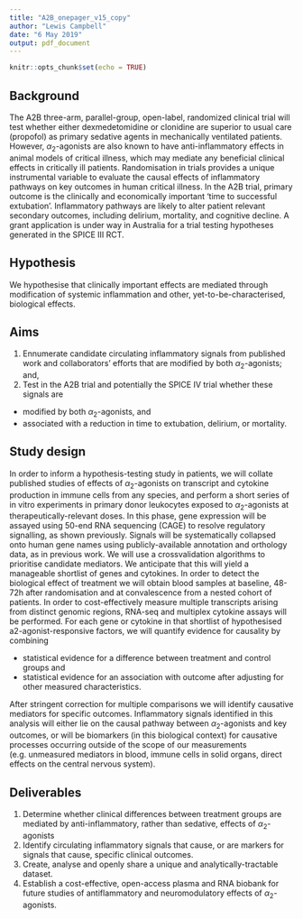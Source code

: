 ```yaml
---
title: "A2B_onepager_v15_copy"
author: "Lewis Campbell"
date: "6 May 2019"
output: pdf_document
---
```


```r
knitr::opts_chunk$set(echo = TRUE)
```

## Background 

The A2B three-arm, parallel-group, open-label, randomized clinical trial will test whether either dexmedetomidine or clonidine are superior to usual care (propofol) as primary sedative agents in mechanically ventilated patients. However, $\alpha_2$-agonists are also known to have anti-inflammatory effects in animal models of critical illness, which may mediate any beneficial clinical effects in critically ill patients. Randomisation in trials provides a unique instrumental variable to evaluate the causal effects of inflammatory pathways on key outcomes in human critical illness. In the A2B trial, primary outcome is the clinically and economically important ‘time to successful extubation’. Inflammatory pathways are likely to alter patient relevant secondary outcomes, including delirium, mortality, and cognitive decline. A grant application is under way in Australia for a trial testing hypotheses generated in the SPICE III RCT.

## Hypothesis 

We hypothesise that clinically important effects are mediated through modification of systemic inflammation and other, yet-to-be-characterised, biological effects.

## Aims 
  1. Ennumerate candidate circulating inflammatory signals from published work and collaborators' efforts that are modified by both $\alpha_2$-agonists; and,
  2. Test in the A2B trial and potentially the SPICE IV trial whether these signals are 
- modified by both $\alpha_2$-agonists, and 
- associated with a reduction in time to extubation, delirium, or mortality.

## Study design 

In order to inform a hypothesis-testing study in patients, we will collate published studies of effects of $\alpha_2$-agonists on transcript and cytokine production in immune cells from any species, and perform a short series of in vitro experiments in primary donor leukocytes exposed to $\alpha_2$-agonists at therapeutically-relevant doses. In this phase, gene expression will be assayed using 50-end RNA sequencing (CAGE) to resolve regulatory signalling, as shown previously. Signals will be systematically collapsed onto human gene names using publicly-available annotation and orthology data, as in previous work. We will use a crossvalidation algorithms to prioritise candidate mediators. We anticipate that this will yield a manageable shortlist of genes and cytokines.
In order to detect the biological effect of treatment we will obtain blood samples at baseline, 48-72h after randomisation and at convalescence from a nested cohort of patients. In order to cost-effectively measure multiple transcripts arising from distinct genomic regions, RNA-seq and multiplex cytokine assays will be performed. For each gene or cytokine in that shortlist of hypothesised a2-agonist-responsive factors, we will quantify evidence for causality by combining 

- statistical evidence for a difference between treatment and control groups and 
- statistical evidence for an association with outcome after
adjusting for other measured characteristics. 

After stringent correction for multiple comparisons we will identify causative mediators for specific outcomes. Inflammatory signals identified in this analysis will either lie on the causal pathway between $\alpha_2$-agonists and key outcomes, or will be biomarkers (in this biological context) for causative processes occurring outside of the scope of our measurements (e.g. unmeasured mediators in blood, immune cells in solid organs, direct effects on the central nervous system). 

## Deliverables 

  1. Determine whether clinical differences between treatment groups are mediated by anti-inflammatory, rather than sedative, effects of $\alpha_2$-agonists 
  2. Identify circulating inflammatory signals that cause, or are markers for signals that cause, specific clinical outcomes.
  3. Create, analyse and openly share a unique and analytically-tractable dataset.
  4. Establish a cost-effective, open-access plasma and RNA biobank for future studies of antiflammatory and neuromodulatory effects of $\alpha_2$-agonists.